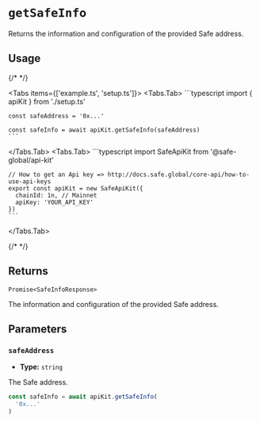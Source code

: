 
# `getSafeInfo`

Returns the information and configuration of the provided Safe address.

## Usage

{/* <!-- vale off --> */}

<Tabs items={['example.ts', 'setup.ts']}>
  <Tabs.Tab>
    ```typescript
    import { apiKit } from './setup.ts'

    const safeAddress = '0x...'

    const safeInfo = await apiKit.getSafeInfo(safeAddress)
    ```
  </Tabs.Tab>
  <Tabs.Tab>
    ```typescript
    import SafeApiKit from '@safe-global/api-kit'

    // How to get an Api key => http://docs.safe.global/core-api/how-to-use-api-keys
    export const apiKit = new SafeApiKit({
      chainId: 1n, // Mainnet
      apiKey: 'YOUR_API_KEY'
    })
    ```
  </Tabs.Tab>
</Tabs>

{/* <!-- vale on --> */}

## Returns

`Promise<SafeInfoResponse>`

The information and configuration of the provided Safe address.

## Parameters

### `safeAddress`

- **Type:** `string`

The Safe address.

```typescript focus=2
const safeInfo = await apiKit.getSafeInfo(
  '0x...'
)
```
